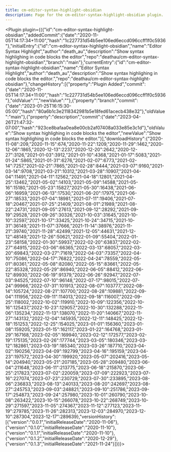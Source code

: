 ---
title: cm-editor-syntax-highlight-obsidian
description: Page for the cm-editor-syntax-highlight-obsidian plugin.
---


<Plugin plugin={({"id":"cm-editor-syntax-highlight-obsidian","addedCommit":{"date":"2020-11-05T14:17:34+11:00","hash":"1c227731d54b5ee106ed6eccd096ccff1f0c5936"},"initialEntry":{"id":"cm-editor-syntax-highlight-obsidian","name":"Editor Syntax Highlight","author":"death_au","description":"Show syntax highlighing in code blocks the editor","repo":"deathau/cm-editor-syntax-highlight-obsidian","branch":"main"},"currentEntry":{"id":"cm-editor-syntax-highlight-obsidian","name":"Editor Syntax Highlight","author":"death_au","description":"Show syntax highlighing in code blocks the editor.","repo":"deathau/cm-editor-syntax-highlight-obsidian"},"changeHistory":[{"property":"Plugin Added","commit":{"date":"2020-11-05T14:17:34+11:00","hash":"1c227731d54b5ee106ed6eccd096ccff1f0c5936"},"oldValue":"","newValue":""},{"property":"branch","commit":{"date":"2023-01-25T16:15:30-05:00","hash":"80a6b1c3e2118342981b5e18fed61acecb438e32"},"oldValue":"main"},{"property":"description","commit":{"date":"2023-04-26T21:47:32-07:00","hash":"923ce8bafaa0ea8e00cb2af07408a033e85e3c1d"},"oldValue":"Show syntax highlighing in code blocks the editor","newValue":"Show syntax highlighing in code blocks the editor."}],"downloadHistory":{"2020-11-08":209,"2020-11-15":674,"2020-11-22":1209,"2020-11-29":1462,"2020-12-06":1865,"2020-12-13":2237,"2020-12-20":2642,"2020-12-27":3126,"2021-01-03":3912,"2021-01-10":4368,"2021-01-17":5083,"2021-01-24":5865,"2021-01-31":6276,"2021-02-07":6773,"2021-02-14":7257,"2021-02-21":7865,"2021-02-28":8444,"2021-03-07":9160,"2021-03-14":9708,"2021-03-21":10312,"2021-03-28":10907,"2021-04-04":11491,"2021-04-11":12562,"2021-04-18":12801,"2021-04-25":13462,"2021-05-02":14103,"2021-05-09":14588,"2021-05-16":15180,"2021-05-23":15827,"2021-05-30":16438,"2021-06-06":16959,"2021-06-13":17530,"2021-06-20":17975,"2021-06-27":18533,"2021-07-04":18981,"2021-07-11":19406,"2021-07-18":20467,"2021-07-25":21409,"2021-08-01":21989,"2021-08-22":24731,"2021-09-05":27613,"2021-09-12":28292,"2021-09-19":29528,"2021-09-26":30326,"2021-10-03":31645,"2021-10-10":32597,"2021-10-17":33425,"2021-10-24":34715,"2021-10-31":36149,"2021-11-07":37666,"2021-11-14":38976,"2021-11-21":39740,"2021-11-28":42499,"2021-12-05":44631,"2021-12-12":48149,"2021-12-26":50621,"2022-01-09":55404,"2022-01-23":58158,"2022-01-30":59937,"2022-02-20":63837,"2022-02-27":64915,"2022-03-06":66365,"2022-03-13":68057,"2022-03-20":69843,"2022-03-27":71619,"2022-04-03":73357,"2022-04-10":75086,"2022-04-17":76822,"2022-04-24":78559,"2022-05-01":80361,"2022-05-08":82080,"2022-05-15":83661,"2022-05-22":85328,"2022-05-29":86940,"2022-06-05":88412,"2022-06-12":89930,"2022-06-19":91379,"2022-06-26":92947,"2022-07-03":94525,"2022-07-10":96148,"2022-07-17":98015,"2022-07-24":99966,"2022-07-31":101913,"2022-08-07":103777,"2022-08-14":105724,"2022-08-21":107700,"2022-08-28":109881,"2022-09-04":111956,"2022-09-11":114013,"2022-09-18":116007,"2022-09-25":118002,"2022-10-02":119910,"2022-10-09":122356,"2022-10-16":125437,"2022-10-23":129057,"2022-10-30":132288,"2022-11-06":135234,"2022-11-13":138070,"2022-11-20":140667,"2022-11-27":143132,"2022-12-04":145935,"2022-12-11":148425,"2022-12-18":151253,"2022-12-25":154025,"2023-01-01":156360,"2023-01-08":159205,"2023-01-15":162117,"2023-01-22":164768,"2023-01-29":167168,"2023-02-05":169940,"2023-02-12":172577,"2023-02-19":175135,"2023-02-26":177744,"2023-03-05":180346,"2023-03-12":182861,"2023-03-19":185340,"2023-03-26":187710,"2023-04-02":190256,"2023-04-09":192799,"2023-04-16":195159,"2023-04-23":197572,"2023-04-30":199920,"2023-05-07":202416,"2023-05-14":204940,"2023-05-21":207185,"2023-05-28":209480,"2023-06-04":211648,"2023-06-11":213775,"2023-06-18":215870,"2023-06-25":217823,"2023-07-02":220059,"2023-07-09":222923,"2023-07-16":227074,"2023-07-23":230729,"2023-07-30":233895,"2023-08-06":236833,"2023-08-13":240133,"2023-08-20":242697,"2023-08-27":245753,"2023-09-03":248821,"2023-09-10":251786,"2023-09-17":254873,"2023-09-24":257980,"2023-10-01":260790,"2023-10-08":263422,"2023-10-15":266078,"2023-10-22":268749,"2023-10-29":271597,"2023-11-05":274367,"2023-11-12":277123,"2023-11-19":279785,"2023-11-26":282313,"2023-12-03":284970,"2023-12-10":287304,"2023-12-17":289639},"versionHistory":[{"version":"0.0.1","initialReleaseDate":"2020-11-06"},{"version":"0.1.0","initialReleaseDate":"2020-11-10"},{"version":"0.1.1","initialReleaseDate":"2020-11-10"},{"version":"0.1.2","initialReleaseDate":"2020-12-29"},{"version":"0.1.3","initialReleaseDate":"2021-11-24"}]})}></Plugin>